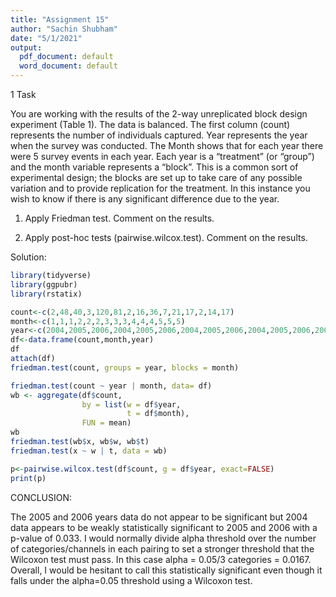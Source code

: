 ---
title: "Assignment 15"
author: "Sachin Shubham"
date: "5/1/2021"
output:
  pdf_document: default
  word_document: default
---

1 Task

You are working with the results of the 2-way unreplicated block design experiment (Table 1). The data is balanced. The first column (count) represents
the number of individuals captured. Year represents the year when the survey
was conducted. The Month shows that for each year there were 5 survey events
in each year. Each year is a “treatment” (or “group”) and the month variable
represents a “block”. This is a common sort of experimental design; the blocks
are set up to take care of any possible variation and to provide replication for
the treatment. In this instance you wish to know if there is any significant difference due to the year.

1. Apply Friedman test. Comment on the results.

2. Apply post-hoc tests (pairwise.wilcox.test). Comment on the results.

Solution:

```{r}
library(tidyverse)
library(ggpubr)
library(rstatix)

count<-c(2,48,40,3,120,81,2,16,36,7,21,17,2,14,17)
month<-c(1,1,1,2,2,2,3,3,3,4,4,4,5,5,5)
year<-c(2004,2005,2006,2004,2005,2006,2004,2005,2006,2004,2005,2006,2004,2005,2006)
df<-data.frame(count,month,year)
df
attach(df)
friedman.test(count, groups = year, blocks = month)

friedman.test(count ~ year | month, data= df)
wb <- aggregate(df$count,
                by = list(w = df$year,
                          t = df$month),
                FUN = mean)
wb
friedman.test(wb$x, wb$w, wb$t)
friedman.test(x ~ w | t, data = wb)

p<-pairwise.wilcox.test(df$count, g = df$year, exact=FALSE)
print(p)

```

CONCLUSION: 

The 2005 and 2006 years data do not appear to be significant but 2004 data appears to be weakly statistically significant to 2005 and 2006 with a p-value of 0.033. I would normally divide alpha threshold over the number of categories/channels in each pairing to set a stronger threshold that the Wilcoxon test must pass. In this case alpha = 0.05/3 categories = 0.0167. Overall, I would be hesitant to call this statistically significant even though it falls under the alpha=0.05 threshold using a Wilcoxon test.
